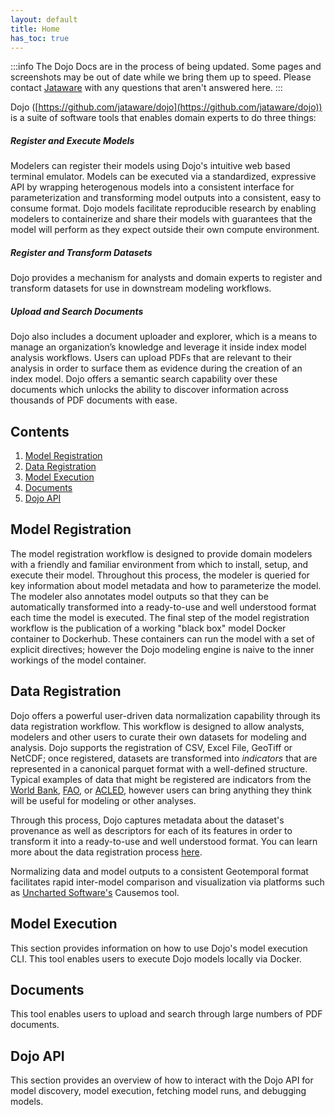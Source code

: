 ```yaml
---
layout: default
title: Home
has_toc: true
---
```



<CenteredImage width="300px" file="Dojo_Logo_profile.png" />

:::info
The Dojo Docs are in the process of being updated. Some pages and screenshots may be out of date while we bring them up to speed. Please contact [Jataware](mailto:dojo@jataware.com) with any questions that aren't answered here.
:::

Dojo ([https://github.com/jataware/dojo](https://github.com/jataware/dojo)) is a suite of software tools that enables domain experts to do three things:

##### Register and Execute Models

Modelers can register their models using Dojo's intuitive web based terminal emulator. Models can be executed via a standardized, expressive API by wrapping heterogenous models into a consistent interface for parameterization and transforming model outputs into a consistent, easy to consume format. Dojo models facilitate reproducible research by enabling modelers to containerize and share their models with guarantees that the model will perform as they expect outside their own compute environment.

##### Register and Transform Datasets

Dojo provides a mechanism for analysts and domain experts to register and transform datasets for use in downstream modeling workflows.

##### Upload and Search Documents

Dojo also includes a document uploader and explorer, which is a means to manage an organization’s knowledge and leverage it inside index model analysis workflows. Users can upload PDFs that are relevant to their analysis in order to surface them as evidence during the creation of an index model. Dojo offers a semantic search capability over these documents which unlocks the ability to discover information across thousands of PDF documents with ease.

<CenteredImage width="700px" file="landing-page.png" title="Dojo Landing Page" />

## Contents

1. [Model Registration](./model-registration.md)
2. [Data Registration](./data-registration.md)
3. [Model Execution](./model-execution.md)
4. [Documents](./documents)
5. [Dojo API](./dojo-api.md)

## Model Registration

The model registration workflow is designed to provide domain modelers with a friendly and familiar environment from which to install, setup, and execute their model. Throughout this process, the modeler is queried for key information about model metadata and how to parameterize the model. The modeler also annotates model outputs so that they can be automatically transformed into a ready-to-use and well understood format each time the model is executed. The final step of the model registration workflow is the publication of a working "black box" model Docker container to Dockerhub. These containers can run the model with a set of explicit directives; however the Dojo modeling engine is naive to the inner workings of the model container. 

<CenteredImage width="700px" file="containerization_environment_medium.png" title="Dojo Containerization Environment" />

## Data Registration

 Dojo offers a powerful user-driven data normalization capability through its data registration workflow. This workflow is designed to allow analysts, modelers and other users to curate their own datasets for modeling and analysis. Dojo supports the registration of CSV, Excel File, GeoTiff or NetCDF; once registered, datasets are transformed into _indicators_ that are represented in a canonical parquet format with a well-defined structure. Typical examples of data that might be registered are indicators from the [World Bank](https://data.worldbank.org/), [FAO](http://www.fao.org/statistics/en/), or [ACLED](https://acleddata.com/), however users can bring anything they think will be useful for modeling or other analyses. 

Through this process, Dojo captures metadata about the dataset's provenance as well as descriptors for each of its features in order to transform it into a ready-to-use and well understood format. You can learn more about the data registration process [here](./data-registration.html).

Normalizing data and model outputs to a consistent Geotemporal format facilitates rapid inter-model comparison and visualization via platforms such as [Uncharted Software's](https://uncharted.software/) Causemos tool.

<CenteredImage width="500px" file="causemos_viz.png" title="Uncharted's Causemos Platform" />

## Model Execution

This section provides information on how to use Dojo's model execution CLI. This tool enables users to execute Dojo models locally via Docker.

## Documents

This tool enables users to upload and search through large numbers of PDF documents.

## Dojo API

This section provides an overview of how to interact with the Dojo API for model discovery, model execution, fetching model runs, and debugging models.